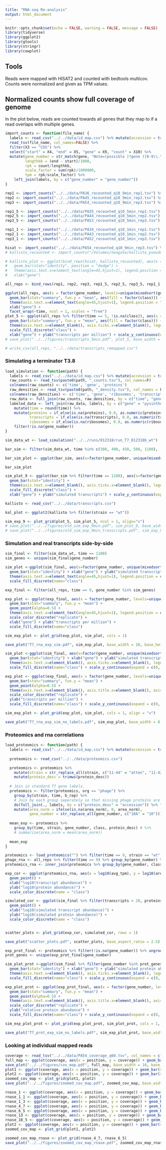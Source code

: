 ```yaml
---
title: "RNA-seq Re-analysis"
output: html_document
---
```


```r
knitr::opts_chunk$set(echo = FALSE, warning = FALSE, message = FALSE)
library(tidyverse)
library(ggplot2)
library(gtools)
library(stringr)
library(cowplot)
```

## Tools

Reads were mapped with HISAT2 and counted with bedtools multicov. Counts were normalized and given as TPM values.

## Normalized counts show full coverage of genome

In the plot below, reads are counted towards all genes that they map to if a read overlaps with multiple genes.

```r

import_counts <- function(file_name) {
  labels <- read_csv("../../data/id_map.csv") %>% mutate(accession = trimws(accession))
  read_tsv(file_name, col_names=FALSE) %>%
  filter(X3 == "CDS") %>%
  select("start" = X4, "end" = X5, "gene" = X9, "count" = X10) %>%
  mutate(gene_number = str_match(gene, "Note=(possible )?gene ([0-9\\.\\-AB]*)")[,3],
         lengthkb = (end - start)/1000,
         rpk = count/lengthkb,
         scale_factor = sum(rpk)/1000000,
         tpm = rpk/scale_factor) %>%
    left_join(labels, by = c("gene_number" = "gene_number"))
} 

rep1 <- import_counts("../../data/PA36_recounted_q10_9min_rep1.tsv") %>% mutate(b_rep = 1, time = 9)
rep2 <- import_counts("../../data/PA45_recounted_q10_9min_rep2.tsv") %>% mutate(b_rep = 2, time = 9)
rep3 <- import_counts("../../data/PA54_recounted_q10_9min_rep3.tsv") %>% mutate(b_rep = 3, time = 9)

rep1_5 <- import_counts("../../data/PA35_recounted_q10_5min_rep1.tsv") %>% mutate(b_rep = 1, time = 5)
rep2_5 <- import_counts("../../data/PA44_recounted_q10_5min_rep2.tsv") %>% mutate(b_rep = 2, time = 5)
rep3_5 <- import_counts("../../data/PA53_recounted_q10_5min_rep3.tsv") %>% mutate(b_rep = 3, time = 5)

rep1_1 <- import_counts("../../data/PA34_recounted_q10_1min_rep1.tsv") %>% mutate(b_rep = 1, time = 1)
rep2_1 <- import_counts("../../data/PA43_recounted_q10_1min_rep2.tsv") %>% mutate(b_rep = 2, time = 1)
rep3_1 <- import_counts("../../data/PA52_recounted_q10_1min_rep3.tsv") %>% mutate(b_rep = 3, time = 1)

hisat <- import_counts("../../data/PA54_recounted_q10_9min_rep3.tsv") %>% mutate(b_rep = 3, time = 9)
# kallisto_recounted <- import_counts("/Volumes/Seagate/kallisto_pseudobam/PA54_test_counts.tsv") %>% mutate(b_rep = 1, time = 9)

# kallisto_plot <- ggplot(bind_rows(hisat, kallisto_recounted), aes(x = factor(gene_number, levels=unique(mixedsort(gene_number))), y = tpm, fill=factor(b_rep))) +
#   geom_bar(stat="identity", position = "dodge") +
#   theme(axis.text.x=element_text(angle=45,hjust=1), legend.position = "none") +
#   xlab("gene")

all_reps <- bind_rows(rep1, rep2, rep3, rep1_5, rep2_5, rep3_5, rep1_1, rep2_1, rep3_1) %>% mutate(strain = "wildtype")

ggplot(all_reps, aes(x = factor(gene_number, levels=unique(mixedsort(gene_number))), y = tpm)) + 
  geom_bar(stat="summary", fun.y = "mean", aes(fill = factor(class))) +
  theme(axis.text.x=element_text(angle=45,hjust=1), legend.position = "none") +
  xlab("gene") +
  facet_wrap(~time, ncol = 1, scales = "free")
plot_5 <- ggplot(all_reps %>% filter(time == 5, !is.na(class)), aes(x = factor(gene_number, levels=unique(mixedsort(gene_number))), y = tpm)) + 
  geom_bar(stat="summary", fun.y = "mean", aes(fill = factor(class))) +
  theme(axis.text.x=element_blank(), axis.ticks.x=element_blank(), legend.position = c(0.0, 0.9)) +
  scale_fill_discrete("class") +
  xlab("gene") + ylab("transcripts per million") + scale_y_continuous(expand = c(0,0))
# save_plot("../../figures/transcripts_5min.pdf", plot_5, base_width = 12, base_height = 5)

# write_csv(all_reps, "../../data/transcripts_remapped.csv")
```

### Simulating a terminator T3.8

```r

load_simulation <- function(path) {
  labels <- read_csv("../../data/id_map.csv") %>% mutate(accession = trimws(accession))
  raw_counts <- read_tsv(paste0(path, "_counts.tsv"), col_names=F) 
  colnames(raw_counts) <- c('time', 'gene', 'proteins')
  raw_densities <- read_tsv(paste0(path, "_density.tsv"), col_names = F)
  colnames(raw_densities) <- c('time', 'gene', 'ribosomes', 'transcripts', 'density')
  raw_data <- full_join(raw_counts, raw_densities, by = c("time", "gene"))
  labeled_data <- left_join(raw_data, labels, by = c("gene" = "pysinthe")) %>%
    mutate(time = round(time)) %>%
    mutate(proteins = if_else(is.na(proteins), 0.0, as.numeric(proteins)),
           transcripts = if_else(is.na(transcripts), 0.0, as.numeric(transcripts)),
           ribosomes = if_else(is.na(ribosomes), 0.0, as.numeric(ribosomes))) %>%
    filter(!is.na(gene_number))
}

sim_data_wt <- load_simulation("../../runs/012318/run_T7_012318b_wt")

bar_sim <- filter(sim_data_wt, time %in% c(300, 400, 450, 500, 1100), !is.na(gene_number))

bar_sim_plot <- ggplot(bar_sim, aes(x=factor(gene_number, unique(mixedsort(gene_number))), y=transcripts)) + geom_bar(stat="identity") + facet_wrap(~time, ncol = 1, scales = "free_y")

bar_sim_plot

sim_plot_9 <- ggplot(bar_sim %>% filter(time == 1100), aes(x=factor(gene_number, unique(mixedsort(gene_number))), y=transcripts, fill=factor(class))) + 
  geom_bar(stat="identity") + 
  theme(axis.text.x=element_blank(), axis.ticks.x=element_blank(), legend.position = c(0.0, 0.9)) +
  scale_fill_discrete("class") +
  xlab("gene") + ylab("simulated transcripts") + scale_y_continuous(expand = c(0,0)) 

kallisto <- read_csv("../../data/transcripts.csv")

kal_plot <- ggplot2(kallisto %>% filter(strain == "wt"))

sim_exp_9 <- plot_grid(plot_5, sim_plot_5, ncol = 1, align="v")
# save_plot("../../figures/old_sim_exp_9min.pdf", sim_plot_9, base_width=10, base_height = 4)
# save_plot("../../figures/old_sim_exp_9min_transcripts.pdf", sim_exp_9, base_width = 10, base_height = 8)
```

### Simulation and real transcripts side-by-side

```r

sim_final <- filter(sim_data_wt, time == 1100)
sim_genes <- unique(sim_final$gene_number)

sim_plot <-ggplot(sim_final, aes(x=factor(gene_number, unique(mixedsort(gene_number))), y=transcripts, fill= factor(class))) + 
  geom_bar(stat="identity") + xlab("gene") + ylab("simulated transcripts") +
  theme(axis.text.x=element_text(angle=45,hjust=1), legend.position = c(0.0, 0.85)) +
  scale_fill_discrete(name="class")

exp_final <- filter(all_reps, time == 9, gene_number %in% sim_genes)

exp_plot <- ggplot(exp_final, aes(x = factor(gene_number, levels=unique(mixedsort(gene_number))), y = tpm, fill = factor(class))) + 
  geom_bar(stat="summary", fun.y = "mean") +
  geom_point(alpha=0.5) +
  theme(axis.text.x=element_text(angle=45,hjust=1), legend.position = c(0.0, 0.85)) +
  scale_color_discrete("replicate") +
  xlab("gene") + ylab("transcripts per million") +
  scale_fill_discrete(name="class")

sim_exp_plot <- plot_grid(exp_plot, sim_plot, cols = 1)

save_plot("T7_rna_exp_sim.pdf", sim_exp_plot, base_width = 10, base_height = 8)

sim_plot <-ggplot(sim_final, aes(x=factor(gene_number, unique(mixedsort(gene_number))), y=transcripts, fill= factor(class))) + 
  geom_bar(stat="identity") + xlab("gene") + ylab("simulated transcripts") +
  theme(axis.text.x=element_blank(), axis.ticks.x=element_blank(), legend.position = c(0.0, 0.85)) +
  scale_fill_discrete(name="class") + scale_y_continuous(expand = c(0, 0))

exp_plot <- ggplot(exp_final, aes(x = factor(gene_number, levels=unique(mixedsort(gene_number))), y = tpm, fill = factor(class))) + 
  geom_bar(stat="summary", fun.y = "mean") +
  geom_point(alpha=0.5) +
  theme(axis.text.x=element_blank(), axis.title.x=element_blank(), axis.ticks.x=element_blank(), legend.position = c(0.0, 0.85)) +
  scale_color_discrete("replicate") +
  ylab("transcripts per million") +
  scale_fill_discrete(name="class") + scale_y_continuous(expand = c(0, 0))

sim_exp_plot <- plot_grid(exp_plot, sim_plot, cols = 1, align = "v")

save_plot("T7_rna_exp_sim_no_labels.pdf", sim_exp_plot, base_width = 8, base_height = 6)
```

### Proteomics and rna correlations

```r

load_proteomics <- function(path) {
  labels <- read_csv("../../data/id_map.csv") %>% mutate(accession = trimws(accession))
  
  proteomics <- read_csv("../../data/proteomics.csv")

  proteomics <- proteomics %>%
    mutate(strain = str_replace_all(strain, c("11-44" = "atten", "11-42" = "evol", "11-46" = "wt"))) %>%
    mutate(protein_desc = trimws(protein_desc))
  
  # Join in standard T7 gene labels.
  proteomics <- filter(proteomics, org == "phage") %>% 
    group_by(strain, time, b_rep) %>%
    # Join by each group seperately so that missing phage proteins are filled in with NAs
    do(full_join(., labels, by = c("protein_desc" = "accession")) %>% fill(strain, time, b_rep)) %>%
    mutate(area_norm = ifelse(is.na(area_norm), 0, area_norm),
           gene_number = str_replace_all(gene_number, c("10A" = "10"))) # Fill in missing proteins (NAs) with 0
  
  mean_exp <- proteomics %>%
    group_by(time, strain, gene_number, class, protein_desc) # %>% 
    # summarize(area_norm = mean(area_norm))
  
  mean_exp
}

proteomics <- load_proteomics("") %>% filter(time == 9, strain == "wt", area_norm != 0)
phage_rna <- all_reps %>% filter(time == 9) %>% group_by(gene_number) %>% summarize(avg_tpm = mean(tpm)/1000000) %>% filter(avg_tpm != 0)
proteomics_rna <- inner_join(proteomics %>% group_by(gene_number, class) %>% summarize(area_norm = mean(area_norm)), phage_rna, by = c("gene_number" = "gene_number"))

exp_cor <- ggplot(proteomics_rna, aes(x = log10(avg_tpm), y = log10(area_norm), color = factor(class))) + 
  geom_point() + 
  xlab("log10(transcript abundance)") + 
  ylab("log10(protein abundance)") + 
  scale_color_discrete(name = "class")

simulated_cor <- ggplot(sim_final %>% filter(transcripts > 20, proteins > 20), aes(x = log10(transcripts), y = log10(proteins), color = factor(class))) + 
  geom_point() +
  xlab("log10(simulated transcript abundance)") + 
  ylab("log10(simulated protein abundance)") + 
  scale_color_discrete(name = "class")


scatter_plots <- plot_grid(exp_cor, simulated_cor, rows = 1)

save_plot("scatter_plots.pdf", scatter_plots, base_aspect_ratio = 2.5)

exp_prot_final <- proteomics %>% filter(!is.na(gene_number)) %>% ungroup() %>% mutate(gene_number = str_replace(gene_number, "10", "10A"))
prot_genes <- unique(exp_prot_final$gene_number)

sim_plot_prot <-ggplot(sim_final %>% filter(gene_number %in% prot_genes), aes(x=factor(gene_number, unique(mixedsort(gene_number))), y=proteins, fill= factor(class))) + 
  geom_bar(stat="identity") + xlab("gene") + ylab("simulated protein abundance") +
  theme(axis.text.x=element_blank(), axis.ticks.x=element_blank(), legend.position = c(0.0, 0.85)) +
  scale_fill_discrete(name="class") + scale_y_continuous(expand = c(0, 0))

exp_plot_prot <- ggplot(exp_prot_final, aes(x = factor(gene_number, levels=unique(mixedsort(gene_number))), y = area_norm, fill = factor(class))) + 
  geom_bar(stat="summary", fun.y = "mean") +
  geom_point(alpha=0.5) +
  theme(axis.text.x=element_blank(), axis.title.x=element_blank(), axis.ticks.x=element_blank(), legend.position = c(0.0, 0.85)) +
  scale_color_discrete("replicate") +
  ylab("relative protein abundance") +
  scale_fill_discrete(name="class") + scale_y_continuous(expand = c(0, 0))

sim_exp_plot_prot <- plot_grid(exp_plot_prot, sim_plot_prot, cols = 1, align = "v")

save_plot("T7_prot_exp_sim_no_labels.pdf", sim_exp_plot_prot, base_width = 8, base_height = 6)


```

### Looking at individual mapped reads

```r

coverage <- read_tsv("../../data/PA54_coverage_q60.tsv", col_names = c("genome", "position", "coverage"))
full_map <- ggplot(coverage, aes(x = position, y = coverage)) + geom_bar(stat="identity") + geom_vline(xintercept = 24162) + xlim(0,40000)
save_plot("../../figures/cov_map.pdf", full_map, base_width = 10, base_height = 5)
plot1 <- ggplot(coverage, aes(x = position, y = coverage)) + geom_bar(stat="identity") + geom_vline(xintercept = 24210) + geom_vline(xintercept = 24162) + xlim(24090,24300)
plot2 <- ggplot(coverage, aes(x = position, y = coverage)) + geom_bar(stat="identity") + geom_vline(xintercept = 11161) + geom_vline(xintercept = 11203) + xlim(11000,11300)
zoomed_cov_map <- plot_grid(plot1, plot2)
save_plot("../../figures/zoomed_cov_map.pdf", zoomed_cov_map, base_width = 9, base_height = 4)

rnase_1 <- ggplot(coverage, aes(x = position, y = coverage)) + geom_bar(stat="identity") + geom_vline(xintercept = 3138) + xlim(2000,4000)
rnase_1_1 <- ggplot(coverage, aes(x = position, y = coverage)) + geom_bar(stat="identity") + geom_vline(xintercept = 5887) + xlim(5500,6500)
rnase_1_3 <- ggplot(coverage, aes(x = position, y = coverage)) + geom_bar(stat="identity") + geom_vline(xintercept = 6448) + xlim(6000,7000)
rnase_4_7 <- ggplot(coverage, aes(x = position, y = coverage)) + geom_bar(stat="identity") + geom_vline(xintercept = 13892) + xlim(13700,14000)
rnase_6_5 <- ggplot(coverage, aes(x = position, y = coverage)) + geom_bar(stat="identity") + geom_vline(xintercept = 18563) + xlim(18300,18700)
rnase_13 <- ggplot(coverage, aes(x = position, y = coverage)) + geom_bar(stat="identity") + geom_vline(xintercept = 27281) + xlim(27000,28000)
rnase_18_5 <- ggplot(coverage, aes(x = position, y = coverage)) + geom_bar(stat="identity") + geom_vline(xintercept = 36856) + xlim(36000,37000)
plot2 <- ggplot(coverage, aes(x = position, y = coverage)) + geom_bar(stat="identity") + geom_vline(xintercept = 11161) + geom_vline(xintercept = 11203) + xlim(11000,11300)
zoomed_cov_map <- plot_grid(plot1, plot2)

zoomed_cov_map_rnase <- plot_grid(rnase_4_7, rnase_6_5)
save_plot("../../figures/zoomed_cov_map_rnase.pdf", zoomed_cov_map_rnase, base_width = 9, base_height = 4)

```
